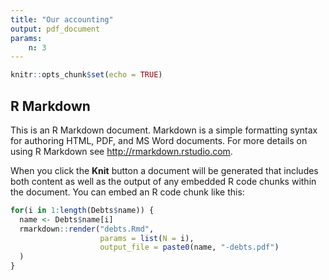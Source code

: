 ```yaml
---
title: "Our accounting"
output: pdf_document
params:
    n: 3
---
```


```r
knitr::opts_chunk$set(echo = TRUE)
```

## R Markdown

This is an R Markdown document. Markdown is a simple formatting syntax for authoring HTML, PDF, and MS Word documents. For more details on using R Markdown see <http://rmarkdown.rstudio.com>.

When you click the **Knit** button a document will be generated that includes both content as well as the output of any embedded R code chunks within the document. You can embed an R code chunk like this:

```r
for(i in 1:length(Debts$name)) {
  name <- Debts$name[i]
  rmarkdown::render("debts.Rmd", 
                    params = list(N = i),
                    output_file = paste0(name, "-debts.pdf")
  )
}
```

